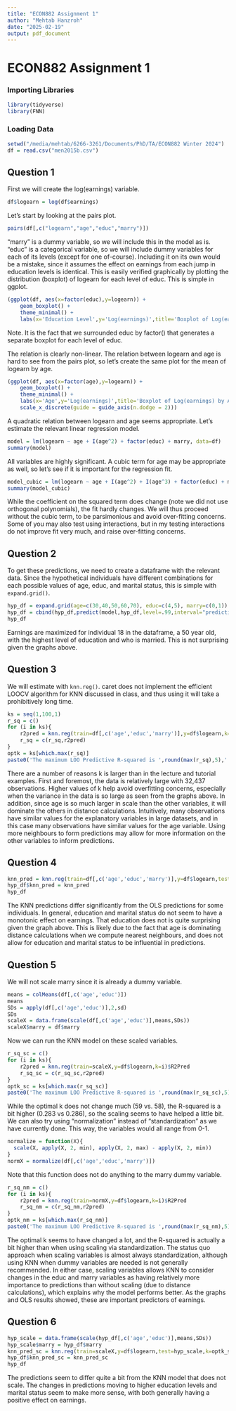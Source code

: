 ```yaml
---
title: "ECON882 Assignment 1"
author: "Mehtab Hanzroh"
date: "2025-02-19"
output: pdf_document
---
```


# ECON882 Assignment 1

### Importing Libraries

```r
library(tidyverse)
library(FNN)
```

### Loading Data

```r
setwd("/media/mehtab/6266-3261/Documents/PhD/TA/ECON882 Winter 2024")
df = read.csv("men2015b.csv")
```

## Question 1

First we will create the log(earnings) variable.

```r
df$logearn = log(df$earnings)
```

Let's start by looking at the pairs plot.

```r
pairs(df[,c("logearn","age","educ","marry")])
```

"marry" is a dummy variable, so we will include this in the model as is. "educ" is a categorical variable, so we will include dummy variables for each of its levels (except for one of-course). Including it on its own would be a mistake, since it assumes the effect on earnings from each jump in education levels is identical. This is easily verified graphically by plotting the distribution (boxplot) of logearn for each level of educ. This is simple in ggplot.
```r
(ggplot(df, aes(x=factor(educ),y=logearn)) +
    geom_boxplot() +
    theme_minimal() +
    labs(x='Education Level',y='Log(earnings)',title='Boxplot of Log(earnings) by Education Level'))
```
Note. It is the fact that we surrounded educ by factor() that generates a separate boxplot for each level of educ.

The relation is clearly non-linear. The relation between logearn and age is hard to see from the pairs plot, so let's create the same plot for the mean of logearn by age.

```r
(ggplot(df, aes(x=factor(age),y=logearn)) +
    geom_boxplot() + 
    theme_minimal() +
    labs(x='Age',y='Log(earnings)',title='Boxplot of Log(earnings) by Age') +
    scale_x_discrete(guide = guide_axis(n.dodge = 2)))
```

A quadratic relation between logearn and age seems appropriate. Let's estimate the relevant linear regression model.

```r
model = lm(logearn ~ age + I(age^2) + factor(educ) + marry, data=df)
summary(model)
```
All variables are highly significant. A cubic term for age may be appropriate as well, so let's see if it is important for the regression fit.
```r
model_cubic = lm(logearn ~ age + I(age^2) + I(age^3) + factor(educ) + marry, data=df)
summary(model_cubic)
```
While the coefficient on the squared term does change (note we did not use orthogonal polynomials), the fit hardly changes. We will thus proceed without the cubic term, to be parsimonious and avoid over-fitting concerns. Some of you may also test using interactions, but in my testing interactions do not improve fit very much, and raise over-fitting concerns.

## Question 2
To get these predictions, we need to create a dataframe with the relevant data. Since the hypothetical individuals have different combinations for each possible values of age, educ, and marital status, this is simple with `expand.grid()`.
```r
hyp_df = expand.grid(age=c(30,40,50,60,70), educ=c(4,5), marry=c(0,1))
hyp_df = cbind(hyp_df,predict(model,hyp_df,level=.99,interval="prediction"))
hyp_df
```
Earnings are maximized for individual 18 in the dataframe, a 50 year old, with the highest level of education and who is married. This is not surprising given the graphs above.

## Question 3
We will estimate with `knn.reg()`. caret does not implement the efficient LOOCV algorithm for KNN discussed in class, and thus using it will take a prohibitively long time.
```r
ks = seq(1,100,1)
r_sq = c()
for (i in ks){
    r2pred = knn.reg(train=df[,c('age','educ','marry')],y=df$logearn,k=i)$R2Pred
    r_sq = c(r_sq,r2pred)
}
optk = ks[which.max(r_sq)]
paste0('The maximum LOO Predictive R-squared is ',round(max(r_sq),5),' corresponding to a value of k=',optk,'.')
```
There are a number of reasons k is larger than in the lecture and tutorial examples. First and foremost, the data is relatively large with 32,437 observations. Higher values of k help avoid overfitting concerns, especially when the variance in the data is so large as seen from the graphs above. In addition, since age is so much larger in scale than the other variables, it will dominate the others in distance calculations. Intuitively, many observations have similar values for the explanatory variables in large datasets, and in this case many observations have similar values for the age variable. Using more neighbours to form predictions may allow for more information on the other variables to inform predictions.

## Question 4
```r
knn_pred = knn.reg(train=df[,c('age','educ','marry')],y=df$logearn,test=hyp_df[,c('age','educ','marry')],k=optk)$pred
hyp_df$knn_pred = knn_pred
hyp_df
```
The KNN predictions differ significantly from the OLS predictions for some individuals. In general, education and marital status do not seem to have a monotonic effect on earnings. That education does not is quite surprising given the graph above. This is likely due to the fact that age is dominating distance calculations when we compute nearest neighbours, and does not allow for education and marital status to be influential in predictions.

## Question 5
We will not scale marry since it is already a dummy variable.
```r
means = colMeans(df[,c('age','educ')])
means
SDs = apply(df[,c('age','educ')],2,sd)
SDs
scaleX = data.frame(scale(df[,c('age','educ')],means,SDs))
scaleX$marry = df$marry
```
Now we can run the KNN model on these scaled variables.
```r
r_sq_sc = c()
for (i in ks){
    r2pred = knn.reg(train=scaleX,y=df$logearn,k=i)$R2Pred
    r_sq_sc = c(r_sq_sc,r2pred)
}
optk_sc = ks[which.max(r_sq_sc)]
paste0('The maximum LOO Predictive R-squared is ',round(max(r_sq_sc),5),' corresponding to a value of k=',optk_sc,'.')
```
While the optimal k does not change much (59 vs. 58), the R-squared is a bit higher (0.283 vs 0.286), so the scaling seems to have helped a little bit. We can also try using "normalization" instead of "standardization" as we have currently done. This way, the variables would all range from 0-1.
```r
normalize = function(X){
  scale(X, apply(X, 2, min), apply(X, 2, max) - apply(X, 2, min))
}
normX = normalize(df[,c('age','educ','marry')])
```
Note that this function does not do anything to the marry dummy variable.
```r
r_sq_nm = c()
for (i in ks){
    r2pred = knn.reg(train=normX,y=df$logearn,k=i)$R2Pred
    r_sq_nm = c(r_sq_nm,r2pred)
}
optk_nm = ks[which.max(r_sq_nm)]
paste0('The maximum LOO Predictive R-squared is ',round(max(r_sq_nm),5),' corresponding to a value of k=',optk_nm,'.')
```
The optimal k seems to have changed a lot, and the R-squared is actually a bit higher than when using scaling via standardization. The status quo approach when scaling variables is almost always standardization, although using KNN when dummy variables are needed is not generally recommended. In either case, scaling variables allows KNN to consider changes in the educ and marry variables as having relatively more importance to predictions than without scaling (due to distance calculations), which explains why the model performs better. As the graphs and OLS results showed, these are important predictors of earnings.

## Question 6
```r
hyp_scale = data.frame(scale(hyp_df[,c('age','educ')],means,SDs))
hyp_scale$marry = hyp_df$marry
knn_pred_sc = knn.reg(train=scaleX,y=df$logearn,test=hyp_scale,k=optk_sc)$pred
hyp_df$knn_pred_sc = knn_pred_sc
hyp_df
```
The predictions seem to differ quite a bit from the KNN model that does not scale. The changes in predictions moving to higher education levels and marital status seem to make more sense, with both generally having a positive effect on earnings.